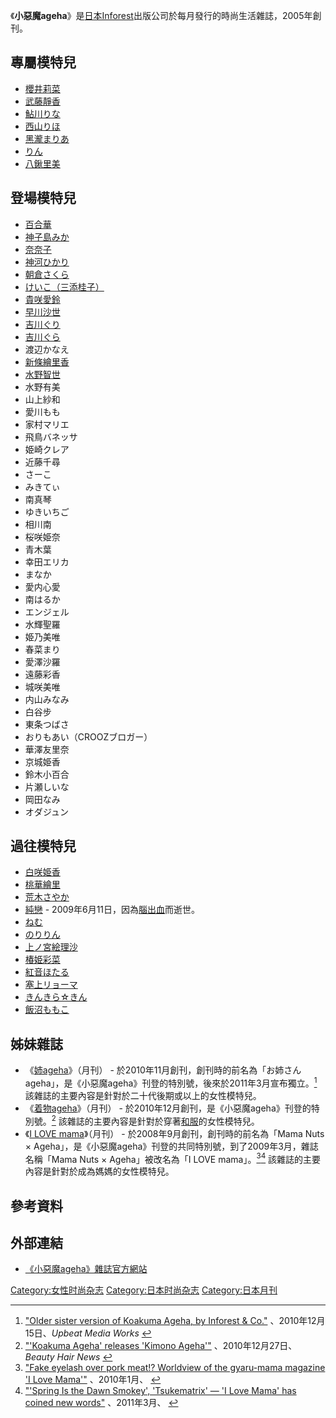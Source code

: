 {{Infobox magazine
|              title = 小惡魔ageha
|         image_file = 
|         image_size = 
|      image_caption = 
|             editor = 中條壽子
|       editor_title = 主編
|       staff_writer =
|          frequency = 月刊
|        circulation = 350,000<ref>[http://idefix-inc.com/nikko-pr/%E5%B0%8F%E6%82%AA%E9%AD%94%EF%BD%81%EF%BD%87%EF%BD%85%EF%BD%88%EF%BD%81/ "Koakuma Ageha"] {{webarchive|url=https://web.archive.org/web/20160305062119/http://idefix-inc.com/nikko-pr/%E5%B0%8F%E6%82%AA%E9%AD%94%EF%BD%81%EF%BD%87%EF%BD%85%EF%BD%88%EF%BD%81/ |date=2016-03-05 }}, ''Nikko PR Co., LTD'' {{Ja icon}}</ref> - 400,000<ref>[http://news.livedoor.com/article/detail/4069047/ "'Koakuma Ageha' charismatic model Sayaka Araki debuts as a DJ"], 2009年3月19日, ''[[Livedoor|Livedoor News]]'' {{Ja icon}}</ref>
|           category = [[時尚|時尚]]、[[生活|生活]]
|            company =
|          publisher = Inforest
|          firstdate = 2005年10月
|           lastdate = 
|            country = {{JPN}}
|           language = [[日文|日文]]
|            website = 
|               issn =
}}

《'''小惡魔ageha'''》是[[日本|日本]]Inforest出版公司於每月發行的時尚生活雜誌，2005年創刊。

== 專屬模特兒 ==
* [[櫻井莉菜|櫻井莉菜]]
* [[武藤靜香|武藤靜香]]
* [[鮎川りな|鮎川りな]]
* [[西山りほ|西山りほ]]
* [[黑瀧まりあ|黑瀧まりあ]]
* [[りん|りん]]
* [[八鍬里美|八鍬里美]]

== 登場模特兒 ==
* [[百合華|百合華]]
* [[神子島みか|神子島みか]]
* [[奈奈子_(模特兒)|奈奈子]]
* [[神河ひかり|神河ひかり]]
* [[朝倉さくら|朝倉さくら]]
* [[三添桂子|けいこ（三添桂子）]]
* [[貴咲愛鈴|貴咲愛鈴]]
* [[早川沙世|早川沙世]]
* [[吉川ぐり|吉川ぐり]]
* [[吉川ぐら|吉川ぐら]]
* 渡辺かなえ
* [[新條繪里香|新條繪里香]]
* [[水野智世|水野智世]]
* 水野有美
* 山上紗和
* 愛川もも
* 家村マリエ
* 飛鳥バネッサ
* 姫崎クレア
* 近藤千尋
* さーこ
* みきてぃ
* 南真琴
* ゆきいちご
* 相川南
* 桜咲姫奈
* 青木葉
* 幸田エリカ
* まなか
* 愛内心愛
* 南はるか
* エンジェル
* 水輝聖羅
* 姫乃美唯
* 春菜まり
* 愛澤沙羅
* 遠藤彩香
* 城咲美唯
* 内山みなみ
* 白谷步
* 東条つばさ
* おりもあい（CROOZブロガー）
* 華澤友里奈
* 京城姫香
* 鈴木小百合
* 片瀬しいな
* 岡田なみ
* オダジュン

== 過往模特兒 ==
* [[白咲姫香|白咲姫香]]
* [[桃華繪里|桃華繪里]]
* [[荒木さやか|荒木さやか]]
* [[純戀|純戀]] - 2009年6月11日，因為[[腦出血|腦出血]]而逝世。
* [[ねむ|ねむ]]
* [[白石乃梨|のりりん]]
* [[上ノ宮絵理沙|上ノ宮絵理沙]]
* [[椿姫彩菜|椿姫彩菜]]
* [[紅音ほたる|紅音ほたる]]
* [[リョーマ_(ファッションモデル)|塞上リョーマ]]
* [[きんきら☆きん|きんきら☆きん]]
* [[飯沼ももこ|飯沼ももこ]]

== 姊妹雜誌 ==
* 《[[姉ageha|姉ageha]]》（月刊） - 於2010年11月創刊，創刊時的前名為「お姉さんageha」，是《小惡魔ageha》刊登的特別號，後來於2011年3月宣布獨立。<ref>[http://www.upbeat-mw.com/2010/12/agehano.html "Older sister version of Koakuma Ageha, by Inforest & Co."] {{webarchive|url=https://web.archive.org/web/20110308135453/http://www.upbeat-mw.com/2010/12/agehano.html |date=2011-03-08 }}、2010年12月15日、''Upbeat Media Works'' {{Ja icon}}</ref> 該雜誌的主要內容是針對於二十代後期或以上的女性模特兒。
* 《[[着物ageha|着物ageha]]》（月刊） - 於2010年12月創刊，是《小惡魔ageha》刊登的特別號。<ref>[http://www.beauty-hair-news.com/news_kGI9XL0VG.html "'Koakuma Ageha' releases 'Kimono Ageha'"] {{Wayback|url=http://www.beauty-hair-news.com/news_kGI9XL0VG.html |date=20120426002234 }}、2010年12月27日、''Beauty Hair News'' {{Ja icon}}</ref> 該雜誌的主要內容是針對於穿著[[和服|和服]]的女性模特兒。
* 《[[I_LOVE_mama|I LOVE mama]]》（月刊） - 於2008年9月創刊，創刊時的前名為「Mama Nuts × Ageha」，是《小惡魔ageha》刊登的共同特別號，到了2009年3月，雜誌名稱「Mama Nuts × Ageha」被改名為「I LOVE mama」。<ref>[http://www.cyzowoman.com/2010/01/i_love_mama.html "Fake eyelash over pork meat!? Worldview of the gyaru-mama magazine 'I Love Mama'"] {{Wayback|url=http://www.cyzowoman.com/2010/01/i_love_mama.html |date=20120426005749 }}、2010年1月、''{{tsl|ja|サイゾー||Cyzo Woman}}'' {{Ja icon}}</ref><ref>[http://www.cyzowoman.com/2011/03/post_3329.html "'Spring Is the Dawn Smokey', 'Tsukematrix' — 'I Love Mama' has coined new words"] {{Wayback|url=http://www.cyzowoman.com/2011/03/post_3329.html |date=20111212085830 }}、2011年3月、''{{tsl|ja|サイゾー||Cyzo Woman}}'' {{Ja icon}}</ref> 該雜誌的主要內容是針對於成為媽媽的女性模特兒。

== 參考資料 ==
{{reflist}}

== 外部連結 ==
* [http://www.infor.co.jp/publications/esp.php?_page2=detail&_itemCd=15 《小惡魔ageha》雜誌官方網站] {{Wayback|url=http://www.infor.co.jp/publications/esp.php?_page2=detail&_itemCd=15 |date=20200125160743 }} {{ja}}

{{日本時尚雜誌}}
[[Category:女性时尚杂志|Category:女性时尚杂志]]
[[Category:日本时尚杂志|Category:日本时尚杂志]]
[[Category:日本月刊|Category:日本月刊]]